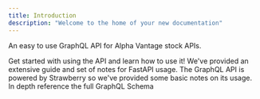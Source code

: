 ```yaml
---
title: Introduction
description: "Welcome to the home of your new documentation"
---
```


An easy to use GraphQL API for Alpha Vantage stock APIs.

<CardGroup cols={2}>
	<Card
		title="Quickstart & Installation"
		icon="arrow-right"
		iconType="duotone"
		href="./quickstart"
	>
		Get started with using the API and learn how to use it!
	</Card>
	<Card
		title="FastAPI Guide"
		icon="browser"
		iconType="duotone"
		color="steelblue"
		href="./fastapi"
	>
		We've provided an extensive guide and set of notes for FastAPI usage.
	</Card>
	<Card
		title="Strawberry Guide"
		icon="strawberry"
		iconType="duotone"
		color="red"
		href="./strawberry"
	>
		The GraphQL API is powered by Strawberry so we've provided some basic notes
		on its usage.
	</Card>
	<Card
		title="GraphQL Schema Reference"
		icon="database"
		iconType="duotone"
		color="fuchsia"
		href="./schema/main"
	>
		In depth reference the full GraphQL Schema
	</Card>
</CardGroup>
